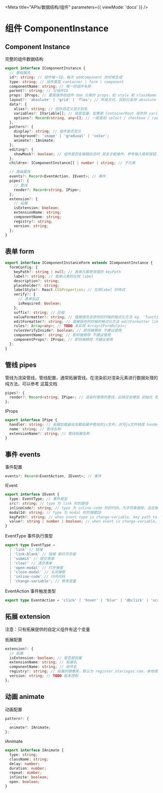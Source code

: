 
<Meta title="APIs/数据结构/组件" parameters={{ viewMode: 'docs' }} />

# 组件 ComponentInstance

## Component Instance

完整的组件数据结构

```typescript
export interface IComponentInstance {
  // 基础属性
  id?: string; // 组件唯一ID，每次 addComponent 的时候生成
  type: string; // 组件类型 container | form | component
  componentName: string; // 唯一的组件名称
  parent?: string; // 父组件ID
  props: IProps; // 要直接传给组件 dom 元素的 props，如 style 和 className
  layout?: 'absolute' | 'grid' | 'flex'; // 布局方式，目前只支持 absolute 和 flex
  data?: {
    alias?: string; // 组件自定义显示别名
    variables?: IVariable[]; // 局部变量，如果是 ContainerRoot 组件的 variables，则为全局变量
    options?: Record<string, any>[]; // 一般是如 select / checkbox / radio 等组件的值
  };
  pattern?: {
    display?: string; // 组件是否显示
    background?: 'image' | 'graduual' | 'color';
    animate?: IAnimate;
  };
  editing?: {
    showMask?: boolean; // 组件是否在编辑状态时 双击才能操作，参考输入框和按钮
  };
  children: IComponentInstance[] | number | string; // 子元素

  // 高级属性
  events?: Record<EventAction, IEvent>; // 事件
  pipes?: {
    // 管线
    render?: Record<string, IPipe>;
  };
  extension?: {
    // 拓展
    isExtension: boolean;
    extensionName: string;
    componentName: string;
    registry?: string;
    version: string;
  };
}
```

## 表单 form

```typescript
export interface IComponentInstanceForm extends IComponentInstance {
  formConfig: {
    keyPath?: string | null; // 表单元素修改值的 keyPath
    label?: string; // 表单元素的左侧 label
    description?: string;
    placeholder?: string;
    labelStyle?: React.CSSProperties; // 左侧label 的样式
    verify?: {
      // 表单验证
      isRequired: boolean;
    };
    suffix?: string; // 后缀
    valueFormatter?: string; // 值被填充会控件的时候的格式化方法 eg. 'function(value) { return value + "px"; }';
    editFormatter?: string; // 值被保存的时候的格式化方法 editFormatter like send to edit formatter
    rules?: Array<any>; // TODO 未实现 Array<IFormRules>;
    rulesVerifyInside?: boolean; // 即将被移除 不建议使用
    componentName?: string; // 即将被移除 不建议使用
    componentProps?: IProps; // 即将被移除 不建议使用
  };
}
```

## 管线 pipes

管线为渲染管线，管线配置，通常拓展管线。在渲染前对渲染元素进行数据处理的纯方法，可以参考 <LinkTo kind="拓展-pipe-渲染管线--page">这篇文档</LinkTo>

```typescript
pipes?: {
  render?: Record<string, IPipe>; // 渲染时使用的管线，后续还会增加 初始化 和 销毁前 管线
};
```

IProps

```typescript
export interface IPipe {
  handler: string; // 拓展加载器会加载拓展中管线的js文件，并将js文件转成 hander 方法，存在这里，提供渲染管道调用
  name: string; // 管线名称
  extensionName?: string; // 管线拓展名称
}
```

## 事件 events

事件配置

```typescript
events?: Record<EventAction, IEvent>; // 事件
```

IEvent

```typescript
export interface IEvent {
  type: EventType; // 事件类型
  src?: string; // type 为 link 时的路径
  inlineCode?: string; // type 为 inline-code 时的代码，为字符串类型，会在触发时呗 eval 执行
  modalId: string; // type 为 modal 时的弹窗ID
  keyPath?: string; // when event type is change-variable, key path to varibles
  value?: string | number | boolean; // when event is change-variable, set keyPath from varibles to this value
}
```

EventType 事件执行类型

```typescript
export type EventType =
  | 'link' // 链接
  | 'link-blank' // 链接 新打开页面
  | 'submit' // 提交表单
  | 'clear' // 清空表单
  | 'open-modal' // 打开弹窗
  | 'close-modal' // 关闭弹窗
  | 'inline-code' // 行内代码
  | 'change-variable'; // 修改变量
```

EventAction 事件触发类型

```typescript
export type EventAction = 'click' | 'hover' | 'blur' | 'dbclick' | 'scroll';
```

## 拓展 extension

注意：只有拓展提供的自定义组件有这个变量

拓展配置

```typescript
extension?: {
  // 拓展
  isExtension: boolean; // 是否是拓展
  extensionName: string; // 拓展名
  componentName: string; // 组件名
  registry?: string; // 拓展的镜像库，默认为 register.staringos.com，本地调试的时候会改为 localhost: 8081
  version: string; // TODO 版本控制
};
```

## 动画 animate

动画配置

```typescript
pattern?: {
  ...
  animate?: IAnimate;
};
```

IAnimate

```typescript
export interface IAnimate {
  type: string;
  className: string;
  delay: number;
  duration: number;
  repeat: number;
  infinite: boolean;
  open: boolean;
}
```
